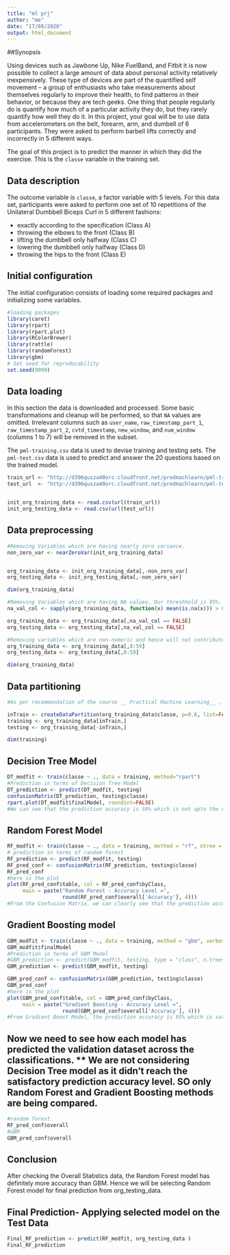 ---
title: "ml prj"
author: "me"
date: "17/08/2020"
output: html_document
---

##Synopsis

Using devices such as Jawbone Up, Nike FuelBand, and Fitbit it is now possible to collect a large amount of data about personal activity relatively inexpensively. These type of devices are part of the quantified self movement – a group of enthusiasts who take measurements about themselves regularly to improve their health, to find patterns in their behavior, or because they are tech geeks. One thing that people regularly do is quantify how much of a particular activity they do, but they rarely quantify how well they do it. In this project, your goal will be to use data from accelerometers on the belt, forearm, arm, and dumbell of 6 participants. They were asked to perform barbell lifts correctly and incorrectly in 5 different ways.

The goal of this project is to predict the manner in which they did the exercise. This is the `classe` variable in the training set.

## Data description

The outcome variable is `classe`, a factor variable with 5 levels. For this data set, participants were asked to perform one set of 10 repetitions of the Unilateral Dumbbell Biceps Curl in 5 different fashions:

- exactly according to the specification (Class A)
- throwing the elbows to the front (Class B)
- lifting the dumbbell only halfway (Class C)
- lowering the dumbbell only halfway (Class D)
- throwing the hips to the front (Class E)

## Initial configuration

The initial configuration consists of loading some required packages and initializing some variables.

```{r configuration, echo=TRUE, results='hide'}
#loading packages
library(caret)
library(rpart)
library(rpart.plot)
library(RColorBrewer)
library(rattle)
library(randomForest)
library(gbm)
# Set seed for reproducability
set.seed(9999)
```

## Data loading
In this section the data is downloaded and processed. Some basic transformations and cleanup will be performed, so that `NA` values are omitted. Irrelevant columns such as `user_name`, `raw_timestamp_part_1`, `raw_timestamp_part_2`, `cvtd_timestamp`, `new_window`, and  `num_window` (columns 1 to 7) will be removed in the subset.

The `pml-training.csv` data is used to devise training and testing sets.
The `pml-test.csv` data is used to predict and answer the 20 questions based on the trained model.

```{r dataloading, echo=TRUE}

train_url <- "http://d396qusza40orc.cloudfront.net/predmachlearn/pml-training.csv"
test_url  <- "http://d396qusza40orc.cloudfront.net/predmachlearn/pml-testing.csv"


init_org_training_data <- read.csv(url(train_url))
init_org_testing_data <- read.csv(url(test_url))
```



## Data preprocessing
```{r preprocessing, echo=TRUE}

#Removing Variables which are having nearly zero variance.
non_zero_var <- nearZeroVar(init_org_training_data)


org_training_data <- init_org_training_data[,-non_zero_var]
org_testing_data <- init_org_testing_data[,-non_zero_var]

dim(org_training_data)

#Removing Variables which are having NA values. Our threshhold is 95%.
na_val_col <- sapply(org_training_data, function(x) mean(is.na(x))) > 0.95

org_training_data <- org_training_data[,na_val_col == FALSE]
org_testing_data <- org_testing_data[,na_val_col == FALSE]

#Removing variables which are non-numeric and hence will not contribute into our model. The very first 7 variables are of that kind only. Hence those needs to be removed from the datasets.
org_training_data <- org_training_data[,8:59]
org_testing_data <- org_testing_data[,8:59]

dim(org_training_data)
```


## Data partitioning
```{r partitioning, echo=TRUE}
#As per recommendation of the course __ Practical Machine Learning__ , we will be seggregating our org_training_data into 2 different parts, one is the training set (consisiting 60% of the total data) and test set (consisting 40% of the total data)

inTrain <- createDataPartition(org_training_data$classe, p=0.6, list=FALSE)
training <- org_training_data[inTrain,]
testing <- org_training_data[-inTrain,]

dim(training)
```

## Decision Tree Model
```{r decisiontree, echo=TRUE}
DT_modfit <- train(classe ~ ., data = training, method="rpart")
#Prediction in terms of Decision Tree Model
DT_prediction <- predict(DT_modfit, testing)
confusionMatrix(DT_prediction, testing$classe)
rpart.plot(DT_modfit$finalModel, roundint=FALSE)
#We can see that the prediction accuracy is 50% which is not upto the desired level.
```

## Random Forest Model
```{r randomforest, echo=TRUE}
RF_modfit <- train(classe ~ ., data = training, method = "rf", ntree = 100)
# prediction in terms of random forest
RF_prediction <- predict(RF_modfit, testing)
RF_pred_conf <- confusionMatrix(RF_prediction, testing$classe)
RF_pred_conf
#here is the plot
plot(RF_pred_conf$table, col = RF_pred_conf$byClass, 
     main = paste("Random Forest - Accuracy Level =",
                  round(RF_pred_conf$overall['Accuracy'], 4)))
#From the Confusion Matrix, we can clearly see that the prediction accuracy of Random Forest model is 99% which is satisfactory.
```

## Gradient Boosting model
```{r gbm, echo=TRUE}
GBM_modfit <- train(classe ~ ., data = training, method = "gbm", verbose = FALSE)
GBM_modfit$finalModel
#Prediction in terms of GBM Model
#GBM_prediction <- predict(GBM_modfit, testing, type = "class", n.trees = 5, type = link)
GBM_prediction <- predict(GBM_modfit, testing)

GBM_pred_conf <- confusionMatrix(GBM_prediction, testing$classe)
GBM_pred_conf
#here is the plot
plot(GBM_pred_conf$table, col = GBM_pred_conf$byClass, 
     main = paste("Gradient Boosting - Accuracy Level =",
                  round(GBM_pred_conf$overall['Accuracy'], 4)))
#From Gradient Boost Model, the prediction accuracy is 95% which is satisfactory.
```

## Now we need to see how each model has predicted the validation dataset across the classifications. ** We are not considering Decision Tree model as it didn’t reach the satisfactory prediction accuracy level. SO only Random Forest and Gradient Boosting methods are being compared.

```{r prediction, echo=TRUE}
#random forest
RF_pred_conf$overall
#GBM
GBM_pred_conf$overall
```

## Conclusion
After checking the Overall Statistics data, the Random Forest model has definitely more accuracy than GBM. Hence we will be selecting Random Forest model for final prediction from org_testing_data.

## Final Prediction- Applying selected model on the Test Data
```{r finalprediction, echo=TRUE}
Final_RF_prediction <- predict(RF_modfit, org_testing_data )
Final_RF_prediction
```

